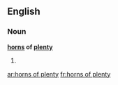 ==English==

===Noun===
'''[[horns]] of [[plenty]]'''

# {{plural of|horn of plenty}}

[[ar:horns of plenty]]
[[fr:horns of plenty]]